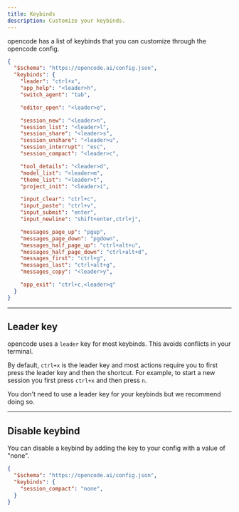 ```yaml
---
title: Keybinds
description: Customize your keybinds.
---
```


opencode has a list of keybinds that you can customize through the opencode config.

```json title="opencode.json"
{
  "$schema": "https://opencode.ai/config.json",
  "keybinds": {
    "leader": "ctrl+x",
    "app_help": "<leader>h",
    "switch_agent": "tab",

    "editor_open": "<leader>e",

    "session_new": "<leader>n",
    "session_list": "<leader>l",
    "session_share": "<leader>s",
    "session_unshare": "<leader>u",
    "session_interrupt": "esc",
    "session_compact": "<leader>c",

    "tool_details": "<leader>d",
    "model_list": "<leader>m",
    "theme_list": "<leader>t",
    "project_init": "<leader>i",

    "input_clear": "ctrl+c",
    "input_paste": "ctrl+v",
    "input_submit": "enter",
    "input_newline": "shift+enter,ctrl+j",

    "messages_page_up": "pgup",
    "messages_page_down": "pgdown",
    "messages_half_page_up": "ctrl+alt+u",
    "messages_half_page_down": "ctrl+alt+d",
    "messages_first": "ctrl+g",
    "messages_last": "ctrl+alt+g",
    "messages_copy": "<leader>y",

    "app_exit": "ctrl+c,<leader>q"
  }
}
```

---

## Leader key

opencode uses a `leader` key for most keybinds. This avoids conflicts in your terminal.

By default, `ctrl+x` is the leader key and most actions require you to first press the leader key and then the shortcut. For example, to start a new session you first press `ctrl+x` and then press `n`.

You don't need to use a leader key for your keybinds but we recommend doing so.

---

## Disable keybind

You can disable a keybind by adding the key to your config with a value of "none".

```json title="opencode.json"
{
  "$schema": "https://opencode.ai/config.json",
  "keybinds": {
    "session_compact": "none",
  }
}
```
